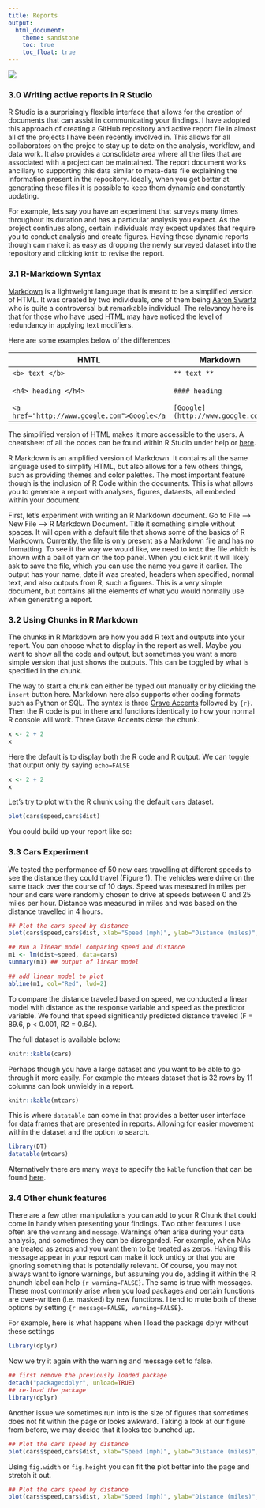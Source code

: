 ```yaml
---
title: Reports
output:
  html_document:
    theme: sandstone
    toc: true
    toc_float: true
---
```


![](dilbert.gif)

### 3.0 Writing active reports in R Studio

R Studio is a surprisingly flexible interface that allows for the creation of documents that can assist in communicating your findings. I have adopted this approach of creating a GitHub repository and active report file in almost all of the projects I have been recently involved in. This allows for all collaborators on the projec to stay up to date on the analysis, workflow, and data work. It also provides a consolidate area where all the files that are associated with a project can be maintained. The report document works ancillary to supporting this data similar to meta-data file explaining the information present in the repository. Ideally, when you get better at generating these files it is possible to keep them dynamic and constantly updating.

For example, lets say you have an experiment that surveys many times throughout its duration and has a particular analysis you expect. As the project continues along, certain individuals may expect updates that require you to conduct analysis and create figures. Having these dynamic reports though can make it as easy as dropping the newly surveyed dataset into the repository and clicking `knit` to revise the report. 

### 3.1 R-Markdown Syntax

[Markdown](https://en.wikipedia.org/wiki/Markdown) is a lightweight language that is meant to be a simplified version of HTML. It was created by two individuals, one of them being [Aaron Swartz](https://en.wikipedia.org/wiki/Aaron_Swartz) who is quite a controversal but remarkable individual. The relevancy here is that for those who have used HTML may have noticed the level of redundancy in applying text modifiers. 

Here are some examples below of the differences

HMTL          | Markdown          | Output
-----------------|----------------|-------------------
`<b> text </b>`|`** text ** `| **text**
`<h4> heading </h4>` | ` #### heading ` |  #### heading
` <a href="http://www.google.com">Google</a`|`[Google](http://www.google.com)`|[Google](http://www.google.com)

The simplified version of HTML makes it more accessible to the users. A cheatsheet of all the codes can be found within R Studio under help or [here](rmarkdown-reference.pdf). 

R Markdown is an amplified version of Markdown. It contains all the same language used to simplify HTML, but also allows for a few others things, such as providing themes and color palettes. The most important feature though is the inclusion of R Code within the documents. This is what allows you to generate a report with analyses, figures, dataests, all embeded within your document. 

First, let's experiment with writing an R Markdown document. Go to File --> New File --> R Markdown Document. Title it something simple without spaces. It will open with a default file that shows some of the basics of R Markdown. Currently, the file is only present as a Markdown file and has no formatting. To see it the way we would like, we need to `knit` the file which is shown with a ball of yarn on the top panel. When you click knit it will likely ask to save the file, which you can use the name you gave it earlier. The output has your name, date it was created, headers when specified, normal text, and also outputs from R, such a figures. This is a very simple document, but contains all the elements of what you would normally use when generating a report. 


### 3.2 Using Chunks in R Markdown

The chunks in R Markdown are how you add R text and outputs into your report. You can choose what to display in the report as well. Maybe you want to show all the code and output, but sometimes you want a more simple version that just shows the outputs. This can be toggled by what is specified in the chunk. 

The way to start a chunk can either be typed out manually or by clicking the `insert` button here. Markdown here also supports other coding formats such as Python or SQL. The syntax is three [Grave Accents](https://en.wikipedia.org/wiki/Grave_accent) followed by `{r}`. Then the R code is put in there and functions identically to how your normal R console will work. Three Grave Accents close the chunk. 

```r
x <- 2 + 2
x
```

Here the default is to display both the R code and R output. We can toggle that output only by saying `echo=FALSE`

```r
x <- 2 + 2
x
```

Let's try to plot with the R chunk using the default `cars` dataset.
```r
plot(cars$speed,cars$dist)
```

You could build up your report like so:

### 3.3 Cars Experiment

We tested the performance of 50 new cars travelling at different speeds to see the distance they could travel (Figure 1). The vehicles were drive on the same track over the course of 10 days. Speed was measured in miles per hour and cars were randomly chosen to drive at speeds between 0 and 25 miles per hour. Distance was measured in miles and was based on the distance travelled in 4 hours.

```r
## Plot the cars speed by distance
plot(cars$speed,cars$dist, xlab="Speed (mph)", ylab="Distance (miles)", pch=19, cex=1.3, cex.axis=1.3, cex.lab=1.5)

## Run a linear model comparing speed and distance
m1 <- lm(dist~speed, data=cars)
summary(m1) ## output of linear model

## add linear model to plot
abline(m1, col="Red", lwd=2)
```

To compare the distance traveled based on speed, we conducted a linear model with distance as the response variable and speed as the predictor variable. We found that speed significantly predicted distance traveled (F = 89.6, p < 0.001, R2 = 0.64).

The full dataset is available below:

```r
knitr::kable(cars)
```

Perhaps though you have a large dataset and you want to be able to go through it more easily. For example the mtcars dataset that is 32 rows by 11 columns can look unwieldy in a report. 

```r
knitr::kable(mtcars)
```

This is where `datatable` can come in that provides a better user interface for data frames that are presented in reports. Allowing for easier movement within the dataset and the option to search. 

```r
library(DT)
datatable(mtcars) 
```

Alternatively there are many ways to specify the `kable` function that can be found [here](https://haozhu233.github.io/kableExtra/awesome_table_in_html.html). 

### 3.4 Other chunk features

There are a few other manipulations you can add to your R Chunk that could come in handy when presenting your findings. Two other features I use often are the `warning` and `message`. Warnings often arise during your data analysis, and sometimes they can be disregarded. For example, when NAs are treated as zeros and you want them to be treated as zeros. Having this message appear in your report can make it look untidy or that you are ignoring something that is potentially relevant. Of course, you may not always want to ignore warnings, but assuming you do, adding it within the R chunch label can help `{r warning=FALSE}`. The same is true with messages. These most commonly arise when you load packages and certain functions are over-written (i.e. masked) by new functions. I tend to mute both of these options by setting `{r message=FALSE, warning=FALSE}`. 

For example, here is what happens when I load the package dplyr without these settings

```r
library(dplyr)
```

Now we try it again with the warning and message set to false. 

```r
## first remove the previously loaded package
detach("package:dplyr", unload=TRUE)
## re-load the package
library(dplyr)
```

Another issue we sometimes run into is the size of figures that sometimes does not fit within the page or looks awkward. Taking a look at our figure from before, we may decide that it looks too bunched up.

```r
## Plot the cars speed by distance
plot(cars$speed,cars$dist, xlab="Speed (mph)", ylab="Distance (miles)", pch=19, cex=1.3, cex.axis=1.3, cex.lab=1.5)
```

Using `fig.width` or `fig.height` you can fit the plot better into the page and stretch it out.

```r
## Plot the cars speed by distance
plot(cars$speed,cars$dist, xlab="Speed (mph)", ylab="Distance (miles)", pch=19, cex=1.3, cex.axis=1.3, cex.lab=1.5)
```











